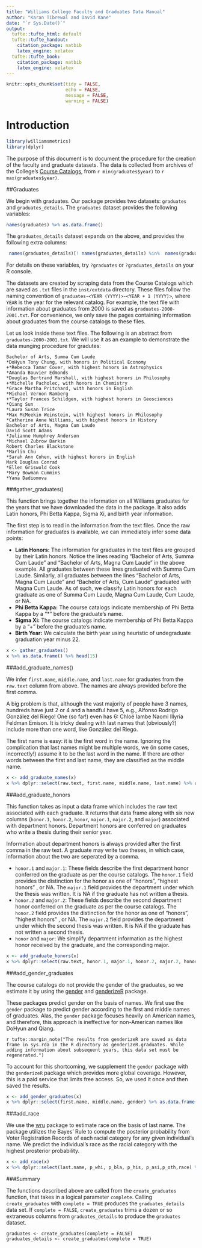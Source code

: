 ```yaml
---
title: "Williams College Faculty and Graduates Data Manual"
author: "Karan Tibrewal and David Kane"
date: "`r Sys.Date()`"
output:
  tufte::tufte_html: default
  tufte::tufte_handout:
    citation_package: natbib
    latex_engine: xelatex
  tufte::tufte_book:
    citation_package: natbib
    latex_engine: xelatex
---
```



```r
knitr::opts_chunk$set(tidy = FALSE,
                      echo = FALSE, 
                      message = FALSE, 
                      warning = FALSE)
```


# Introduction

```r
library(williamsmetrics)
library(dplyr)

```

The purpose of this document is to document the procedure for the creation of the faculty and graduate datasets. The data is collected from archives of the College's [Course Catalogs](http://web.williams.edu/admin/registrar//catalog/archive.html), from `r min(graduates$year)` to `r max(graduates$year)`. 

##Graduates

We begin with graduates. Our package provides two datasets: `graduates` and `graduates_details`. The `graduates` dataset provides the following variables: 

```r
names(graduates) %>% as.data.frame()
```

The `graduates_details` dataset expands on the above, and provides the following extra columns: 

```r
 names(graduates_details)[! names(graduates_details) %in%  names(graduates)] %>% as.data.frame()
```

For details on these variables, try `?graduates` or `?graduates_details` on your R console.    

The datasets are created by scraping data from the Course Catalogs which are saved as `.txt` files in the `inst/extdata` directory. These files follow the naming convention of `graduates-<YEAR (YYYY)>-<YEAR + 1 (YYYY)>`, where `YEAR` is the year for the relevant catalog. For example, the text file with information about graduates from 2000 is saved as `graduates-2000-2001.txt`. For convenience, we only save the pages containing information about graduates from the course catalogs to these files. 

Let us look inside these text files. The following is an abstract from `graduates-2000-2001.txt`. We will use it as an example to demonstrate the data munging procedure for gradutes: 

```
Bachelor of Arts, Summa Cum Laude
*DoHyun Tony Chung, with honors in Political Economy
+*Rebecca Tamar Cover, with highest honors in Astrophysics
*Amanda Bouvier Edmonds
*Douglas Bertrand Marshall, with highest honors in Philosophy
+*Michelle Pacholec, with honors in Chemistry
*Grace Martha Pritchard, with honors in English
*Michael Vernon Ramberg
+*Taylor Frances Schildgen, with highest honors in Geosciences
*Qiang Sun
*Laura Susan Trice
*Max McMeekin Weinstein, with highest honors in Philosophy
*Catherine Anne Williams, with highest honors in History
Bachelor of Arts, Magna Cum Laude
David Scott Adams
*Julianne Humphrey Anderson
*Michael Zubrow Barkin
Robert Charles Blackstone
*Marlin Chu
*Sarah Ann Cohen, with highest honors in English
Mark Douglas Conrad
*Ellen Griswold Cook
*Mary Bowman Cummins
*Yana Dadiomova
```
###gather_graduates()

This function brings together the information on all Williams graduates for the years that we have downloaded the data in the package. It
also adds Latin honors, Phi Betta Kappa, Sigma Xi, and birth year information.

The first step is to read in the information from the text files. Once the raw information for graduates is available, we can immediately infer some data points:  

* **Latin Honors:** The information for graduates in the text files are grouped by their Latin honors. Notice the lines reading "Bachelor of Arts, Summa Cum Laude" and "Bachelor of Arts, Magna Cum Laude" in the above example. All graduates between these lines graduated with Summa Cum Laude. Similarly, all graduates between the lines "Bachelor of Arts, Magna Cum Laude" and "Bachelor of Arts, Cum Laude" graduated with Magna Cum Laude. As of such, we classify Latin honors for each graduate as one of Summa Cum Laude, Magna Cum Laude, Cum Laude, or NA.   
* **Phi Betta Kappa:** The course catalogs indicate membership of Phi Betta Kappa by a "*" before the graduate's name. 
* **Sigma Xi:** The course catalogs indicate membership of Phi Betta Kappa by a "+" before the graduate's name. 
* **Birth Year:** We calculate the birth year using heuristic of undegraduate graduation year minus 22. 



```r
x <- gather_graduates()
x %>% as.data.frame() %>% head(15)
```


###add_graduate_names()

We infer `first.name`, `middle.name`, and `last.name` for graduates from the `raw.text` column from above. The names are always provided before the first comma. 

A big problem is that, although the vast majority of people have 3 names, hundreds have just 2 or 4 and a handful have 5, e.g., Alfonso Rodrigo González del Riego! One (so far!) even has 6: Chloë Iambe Naomi Illyria Feldman Emison. It is tricky dealing with last names that (obviously?) include more than one word, like González del Riego.

The first name is easy: it is the first word in the name. Ignoring the complication that last names might be multiple words, we (in some cases, incorrectly!) assume it to be the last word in the name. If there are other words between the first and last name, they are classified as the middle name. 

```r
x <- add_graduate_names(x)
x %>% dplyr::select(raw.text, first.name, middle.name, last.name) %>% as.data.frame() %>% head(15)
```

###add_graduate_honors

This function takes as input a data frame which includes the raw text associated with each graduate. It returns that data frame along with
six new columns (`honor.1`, `honor.2`, `honor`, `major.1`, `major.2`, and `major`) associated with department honors. Department honors are conferred on graduates who write a thesis during their senior year. 

Information about department honors is always provided after the first comma in the raw text. A graduate may write two theses, in which case, information about the two are seperated by a comma. 

* `honor.1` and `major.1`: These fields describe the first department honor conferred on the graduate as per the course catalogs. The `honor.1` field provides the distinction for the honor as one of "honors", "highest honors" , or NA. The `major.1` field provides the department under which the thesis was written. It is NA if the graduate has not written a thesis.     
* `honor.2` and `major.2`: These fields describe the second department honor conferred on the graduate as per the course catalogs. The `honor.2` field provides the distinction for the honor as one of "honors", "highest honors" , or NA. The `major.2` field provides the department under which the second thesis was written. It is NA if the graduate has not written a second thesis.
* `honor` and `major`: We simplify department information as the highest honor received by the graduate, and the corresponding major.   

```r
x <- add_graduate_honors(x)
x %>% dplyr::select(raw.text, honor.1, major.1, honor.2, major.2, honor, major) %>% as.data.frame() %>% head(15)
```

###add_gender_graduates

The course catalogs do not provide the gender of the graduates, so we estimate it by using the [gender](https://cran.r-project.org/web/packages/gender/gender.pdf) and [genderizeR](https://cran.r-project.org/web/packages/genderizeR/index.html) package. 

These packages predict gender on the basis of names. We first use the `gender` package to predict gender according to the first and middle names of graduates. Alas, the `gender` package focuses heavily on American names, and therefore, this approach is ineffective for non-American names like DoHyun and Qiang. 

`r tufte::margin_note("The results from genderizeR are saved as data frame in sys.rda in the R directory as genderizeR.graduates. While adding information about subsequent years, this data set must be regenerated.")`

To account for this shortcoming, we supplement the `gender` package with the `genderizeR` package which provides more global coverage. However, this is a paid service that limits free access. So, we used it once and then saved the results. 

```r
x <- add_gender_graduates(x)
x %>% dplyr::select(first.name, middle.name, gender) %>% as.data.frame() %>% head(15)
```

###add_race


We use the [wru](https://cran.r-project.org/web/packages/wru/wru.pdf) package to estimate race on the basis of last name. The package utilizes the Bayes' Rule to compute the posterior probability from Voter Registration Records of each racial category for any given individual's name. We predict the individual's race as the racial category with the highest prosterior probability. 

```r
x <- add_race(x)
x %>% dplyr::select(last.name, p_whi, p_bla, p_his, p_asi,p_oth,race) %>% as.data.frame() %>% head(15)
```

###Summary

The functions described above are called from the `create_graduates` function, that takes in a logical parameter `complete`. Calling `create_graduates` with `complete = TRUE` produces the `graduates_details` data set. If `complete = FALSE`, `create_graduates` trims a dozen or so extraneous columns from `graduates_details` to produce the `graduates` dataset.

`graduates <- create_graduates(complete = FALSE)`             
`graduates_details <- create_graduates(complete = TRUE)`


